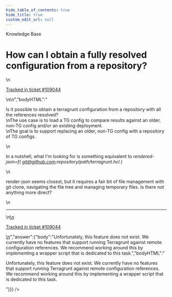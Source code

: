 ```yaml
---
hide_table_of_contents: true
hide_title: true
custom_edit_url: null
---
```



<head>
  <link rel="canonical" href="https://github.com/gruntwork-io/knowledge-base/discussions/517" />
</head>

<CenterLayout>
<span className="searchCategory">Knowledge Base</span>
<h1>How can I obtain a fully resolved configuration from a repository?</h1>
<GitHub discussion={{"id":"D_kwDOF8slf84AQLV_","number":517,"author":{"login":"onthe-hook"},"title":"How can I obtain a fully resolved configuration from a repository?","body":"\nIs it possible to obtain a terragrunt configuration from a repository with all the references resolved?  \r\nThe use case is to load a TG config to compare results against an older, non-TG config and/or an existing deployment.\r\nThe goal is to support replacing an older, non-TG config with a repository of TG configs.\r\n\r\nIn a nutshell, what I'm looking for is something equivalent to _rendered-json=f( git@github.com:repository/path/terragrunt.hcl )_\r\n\r\nrender-json seems closest, but it requires a fair bit of file management with  git clone, navigating the file tree and managing temporary files.   Is there not anything more direct?   \r\n\r\n\r\n\r\n\n\n---\n\n<ins datetime=\"2022-07-23T20:21:27Z\">\n  <p><a href=\"https://support.gruntwork.io/hc/requests/109044\">Tracked in ticket #109044</a></p>\n</ins>\n","bodyHTML":"<p dir=\"auto\">Is it possible to obtain a terragrunt configuration from a repository with all the references resolved?<br>\nThe use case is to load a TG config to compare results against an older, non-TG config and/or an existing deployment.<br>\nThe goal is to support replacing an older, non-TG config with a repository of TG configs.</p>\n<p dir=\"auto\">In a nutshell, what I'm looking for is something equivalent to <em>rendered-json=f( <a href=\"mailto:git@github.com\">git@github.com</a>:repository/path/terragrunt.hcl )</em></p>\n<p dir=\"auto\">render-json seems closest, but it requires a fair bit of file management with  git clone, navigating the file tree and managing temporary files.   Is there not anything more direct?</p>\n<hr>\n<ins datetime=\"2022-07-23T20:21:27Z\">\n  <p dir=\"auto\"><a href=\"https://support.gruntwork.io/hc/requests/109044\" rel=\"nofollow\">Tracked in ticket #109044</a></p>\n</ins>","answer":{"body":"Unfortunately, this feature does not exist. We currently have no features that support running Terragrunt against remote configuration references. We recommend working around this by implementing a wrapper script that is dedicated to this task.","bodyHTML":"<p dir=\"auto\">Unfortunately, this feature does not exist. We currently have no features that support running Terragrunt against remote configuration references. We recommend working around this by implementing a wrapper script that is dedicated to this task.</p>"}}} />

</CenterLayout>
  

<!-- ##DOCS-SOURCER-START
{
  "sourcePlugin": "github-discussions",
  "hash": "cac131a42f275a012ed9cfb3f491f342"
}
##DOCS-SOURCER-END -->
